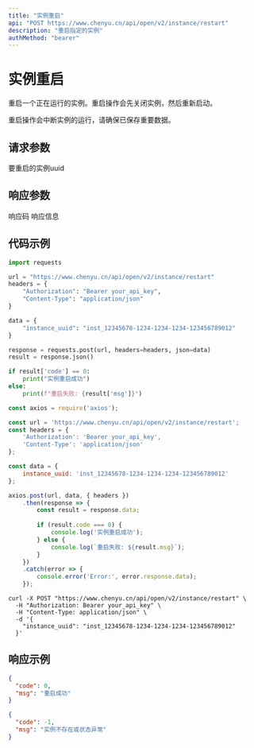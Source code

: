 ```yaml
---
title: "实例重启"
api: "POST https://www.chenyu.cn/api/open/v2/instance/restart"
description: "重启指定的实例"
authMethod: "bearer"
---
```


# 实例重启

重启一个正在运行的实例。重启操作会先关闭实例，然后重新启动。

<Warning>
重启操作会中断实例的运行，请确保已保存重要数据。
</Warning>

## 请求参数

<ParamField body="instance_uuid" type="string" required>
  要重启的实例uuid
</ParamField>

## 响应参数

<ResponseField name="code" type="integer">
  响应码
</ResponseField>

<ResponseField name="msg" type="string">
  响应信息
</ResponseField>

## 代码示例

<CodeGroup>

```python Python
import requests

url = "https://www.chenyu.cn/api/open/v2/instance/restart"
headers = {
    "Authorization": "Bearer your_api_key",
    "Content-Type": "application/json"
}

data = {
    "instance_uuid": "inst_12345678-1234-1234-1234-123456789012"
}

response = requests.post(url, headers=headers, json=data)
result = response.json()

if result['code'] == 0:
    print("实例重启成功")
else:
    print(f"重启失败: {result['msg']}")
```

```javascript JavaScript
const axios = require('axios');

const url = 'https://www.chenyu.cn/api/open/v2/instance/restart';
const headers = {
    'Authorization': 'Bearer your_api_key',
    'Content-Type': 'application/json'
};

const data = {
    instance_uuid: 'inst_12345678-1234-1234-1234-123456789012'
};

axios.post(url, data, { headers })
    .then(response => {
        const result = response.data;
        
        if (result.code === 0) {
            console.log('实例重启成功');
        } else {
            console.log(`重启失败: ${result.msg}`);
        }
    })
    .catch(error => {
        console.error('Error:', error.response.data);
    });
```

```curl cURL
curl -X POST "https://www.chenyu.cn/api/open/v2/instance/restart" \
  -H "Authorization: Bearer your_api_key" \
  -H "Content-Type: application/json" \
  -d '{
    "instance_uuid": "inst_12345678-1234-1234-1234-123456789012"
  }'
```

</CodeGroup>

## 响应示例

<CodeGroup>

```json 成功响应
{
  "code": 0,
  "msg": "重启成功"
}
```

```json 失败响应
{
  "code": -1,
  "msg": "实例不存在或状态异常"
}
```

</CodeGroup>